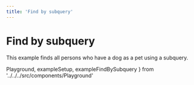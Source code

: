 ```yaml
---
title: 'Find by subquery'
---
```


# Find by subquery

This example finds all persons who have a dog as a pet using a subquery.

  Playground,
  exampleSetup,
  exampleFindBySubquery
} from '../../../src/components/Playground'

<Playground code={exampleFindBySubquery} setupCode={exampleSetup} />
